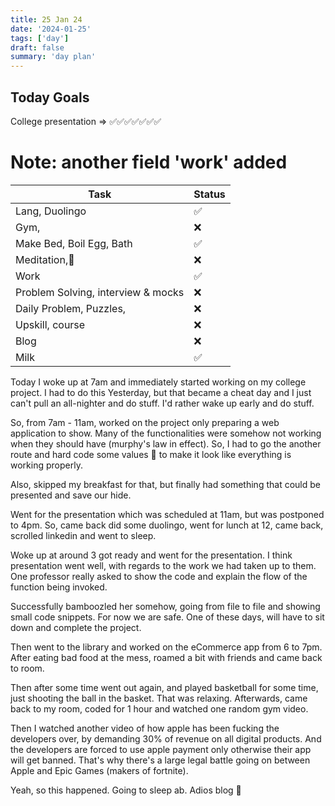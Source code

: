 ```yaml
---
title: 25 Jan 24
date: '2024-01-25'
tags: ['day']
draft: false
summary: 'day plan'
---
```


## Today Goals

College presentation => ✅✅✅✅✅✅✅

# Note: another field 'work' added

| Task                               | Status |
| ---------------------------------- | ------ |
| Lang, Duolingo                     | ✅     |
| Gym,                               | ❌     |
| Make Bed, Boil Egg, Bath           | ✅     |
| Meditation,🙏                      | ❌     |
| Work                               | ✅     |
| Problem Solving, interview & mocks | ❌     |
| Daily Problem, Puzzles,            | ❌     |
| Upskill, course                    | ❌     |
| Blog                               | ❌     |
| Milk                               | ✅     |

Today I woke up at 7am and immediately started working on my college project. I had to do this Yesterday, but
that became a cheat day and I just can't pull an all-nighter and do stuff. I'd rather wake up early and do stuff.

So, from 7am - 11am, worked on the project only preparing a web application to show. Many of the functionalities were
somehow not working when they should have (murphy's law in effect).
So, I had to go the another route and hard code some values 🤫 to make it look like everything is working properly.

Also, skipped my breakfast for that, but finally had something that could be presented and save our hide.

Went for the presentation which was scheduled at 11am, but was postponed to 4pm.
So, came back did some duolingo, went for lunch at 12, came back, scrolled linkedin and went to sleep.

Woke up at around 3 got ready and went for the presentation. I think presentation went well, with regards to the work we
had taken up to them. One professor really asked to show the code and explain the flow of the function being invoked.

Successfully bamboozled her somehow, going from file to file and showing small code snippets. For now we are safe. One
of these days, will have to sit down and complete the project.

Then went to the library and worked on the eCommerce app from 6 to 7pm.
After eating bad food at the mess, roamed a bit with friends and came back to room.

Then after some time went out again, and played basketball for some time, just shooting the ball in the basket.
That was relaxing. Afterwards, came back to my room, coded for 1 hour and watched one random gym video.

Then I watched another video of how apple has been fucking the developers over, by demanding 30% of revenue on all
digital products. And the developers are forced to use apple payment only otherwise their app will get banned.
That's why there's a large legal battle going on between Apple and Epic Games (makers of fortnite).

Yeah, so this happened. Going to sleep ab. Adios blog 👋
